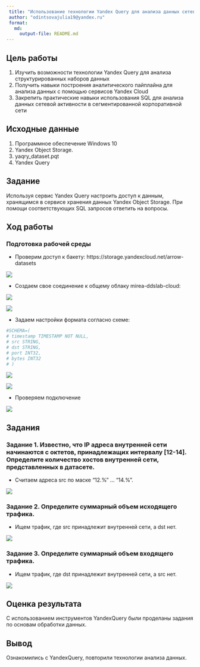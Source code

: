 ```yaml
---
 title: "Использование технологии Yandex Query для анализа данных сетевой активности"
 author: "odintsovajulia19@yandex.ru"
 format: 
   md:
     output-file: README.md
---
```


## Цель работы 

 1. Изучить возможности технологии Yandex Query для анализа структурированных
 наборов данных
 2. Получить навыки построения аналитического пайплайна для анализа данных с
 помощью сервисов Yandex Cloud
 3. Закрепить практические навыки использования SQL для анализа данных сетевой
 активности в сегментированной корпоративной сети

## Исходные данные 
 
1. Программное обеспечение Windows 10 
2. Yandex Object Storage.
3. yaqry_dataset.pqt
4. Yandex Query
 


## Задание

Используя сервис Yandex Query настроить доступ к данным, хранящимся в сервисе  хранения данных Yandex Object Storage. При помощи соответствующих SQL запросов ответить на вопросы.

## Ход работы

### Подготовка рабочей среды

- Проверим доступ к бакету: 
https://storage.yandexcloud.net/arrow-datasets

![](img/1.jpeg)

- Создаем свое соединение к общему облаку mirea-ddslab-cloud:


![](img/2.jpeg)

![](img/3.jpeg)

- Задаем настройки формата согласно схеме:

```r
#SCHEMA=(
# timestamp TIMESTAMP NOT NULL,
# src STRING,
# dst STRING,
# port INT32,
# bytes INT32
# )
```


![](img/4.jpeg)

![](img/5.jpeg)

- Проверяем подключение

![](img/6.jpeg)

## Задания

### Задание 1.  Известно, что IP адреса внутренней сети начинаются с октетов, принадлежащих  интервалу [12-14]. Определите количество хостов внутренней сети, представленных в датасете.

- Считаем адреса src по маске "12.%" ... "14.%".

![](img/7.jpeg)

### Задание 2.  Определите суммарный объем исходящего трафика.

- Ищем трафик, где src принадлежит внутренней сети, а dst нет.

![](img/8.jpeg)

### Задание 3.  Определите суммарный объем входящего трафика.

- Ищем трафик, где dst принадлежит внутренней сети, а src нет.


![](img/9.jpeg)

## Оценка результата

С использованием инструментов YandexQuery были проделаны задания по основам обработки данных.

## Вывод 

Ознакомились с YandexQuery, повторили технологии анализа данных.
 